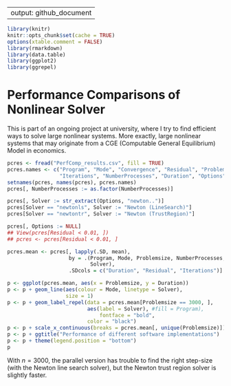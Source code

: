 
---
output: github_document
---

```r
library(knitr)
knitr::opts_chunk$set(cache = TRUE)
options(xtable.comment = FALSE)
library(rmarkdown)
library(data.table)
library(ggplot2)
library(ggrepel)
```

Performance Comparisons of Nonlinear Solver
====================

This is part of an ongoing project at university, where I try to find
efficient ways to solve large nonlinear systems. More exactly, large
nonlinear systems that may originate from a CGE (Computable General
Equilibrium) Model in economics.


```r
pcres <- fread("PerfComp_results.csv", fill = TRUE)
pcres.names <- c("Program", "Mode", "Convergence", "Residual", "Problemsize",
                 "Iterations", "NumberProcesses", "Duration", "Options")
setnames(pcres, names(pcres), pcres.names)
pcres[, NumberProcesses := as.factor(NumberProcesses)]

pcres[, Solver := str_extract(Options, "newton..")]
pcres[Solver == "newtonls", Solver := "Newton (LineSearch)"]
pcres[Solver == "newtontr", Solver := "Newton (TrustRegion)"]

pcres[, Options := NULL]
## View(pcres[Residual < 0.01, ])
## pcres <- pcres[Residual < 0.01, ]

pcres.mean <- pcres[, lapply(.SD, mean),
                    by = .(Program, Mode, Problemsize, NumberProcesses,
                           Solver),
                    .SDcols = c("Duration", "Residual", "Iterations")]
```

```r
p <- ggplot(pcres.mean, aes(x = Problemsize, y = Duration))
p <- p + geom_line(aes(colour = Mode, linetype = Solver),
                   size = 1)
p <- p + geom_label_repel(data = pcres.mean[Problemsize == 3000, ],
                          aes(label = Solver), #fill = Program),
                              fontface = "bold",
                          color = "black")
p <- p + scale_x_continuous(breaks = pcres.mean[, unique(Problemsize)])
p <- p + ggtitle("Performance of different software implementations")
p <- p + theme(legend.position = "bottom")
p
```

With $n = 3000$, the parallel version has trouble to find the right
step-size (with the Newton line search solver), but the Newton trust
region solver is slightly faster.
